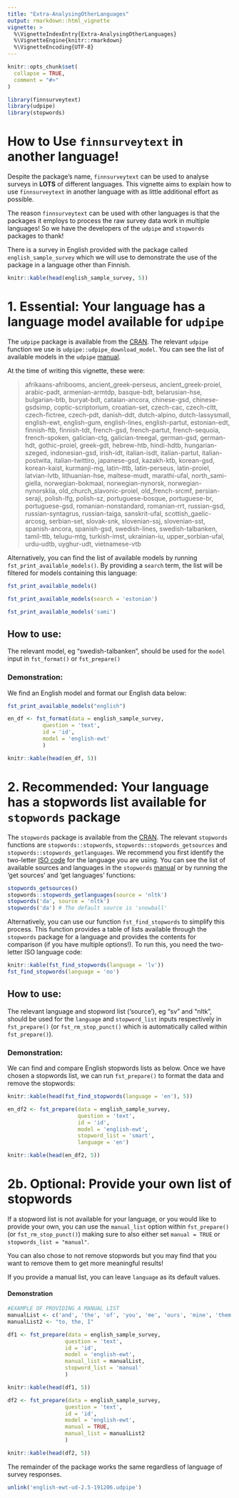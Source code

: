 ```yaml
---
title: "Extra-AnalysingOtherLanguages"
output: rmarkdown::html_vignette
vignette: >
  %\VignetteIndexEntry{Extra-AnalysingOtherLanguages}
  %\VignetteEngine{knitr::rmarkdown}
  %\VignetteEncoding{UTF-8}
---
```


```r
knitr::opts_chunk$set(
  collapse = TRUE,
  comment = "#>"
)
```

```r
library(finnsurveytext)
library(udpipe)
library(stopwords)
```

# How to Use `finnsurveytext` in another language!

Despite the package's name, `finnsurveytext` can be used to analyse surveys in **LOTS** of different languages. This vignette aims to explain how to use `finnsurveytext` in another language with as little additional effort as possible. 

The reason `finnsurveytext` can be used with other languages is that the packages it employs to process the raw survey data work in multiple languages! So we have the developers of the `udpipe` and `stopwords` packages to thank! 

There is a survey in English provided with the package called `english_sample_survey` which we will use to demonstrate the use of the package in a language other than Finnish. 

```r
knitr::kable(head(english_sample_survey, 5))
```


# 1. Essential: Your language has a language model available for `udpipe` 

The `udpipe` package is available from the [CRAN](https://CRAN.R-project.org/package=udpipe). The relevant `udpipe` function we use is `udpipe::udpipe_download_model`. You can see the list of available models in the `udpipe` [manual](https://cran.r-project.org/web/packages/udpipe/udpipe.pdf). 

At the time of writing this vignette, these were: 

> afrikaans-afribooms, ancient_greek-perseus, ancient_greek-proiel, arabic-padt, armenian-armtdp, basque-bdt, belarusian-hse, bulgarian-btb, buryat-bdt, catalan-ancora, chinese-gsd, chinese-gsdsimp, coptic-scriptorium, croatian-set, czech-cac, czech-cltt, czech-fictree, czech-pdt, danish-ddt, dutch-alpino, dutch-lassysmall, english-ewt, english-gum, english-lines, english-partut, estonian-edt, finnish-ftb, finnish-tdt, french-gsd, french-partut, french-sequoia, french-spoken, galician-ctg, galician-treegal, german-gsd, german-hdt, gothic-proiel, greek-gdt, hebrew-htb, hindi-hdtb, hungarian-szeged, indonesian-gsd, irish-idt, italian-isdt, italian-partut, italian-postwita, italian-twittiro, japanese-gsd, kazakh-ktb, korean-gsd, korean-kaist, kurmanji-mg, latin-ittb, latin-perseus, latin-proiel, latvian-lvtb, lithuanian-hse, maltese-mudt, marathi-ufal, north_sami-giella, norwegian-bokmaal, norwegian-nynorsk, norwegian-nynorsklia, old_church_slavonic-proiel, old_french-srcmf, persian-seraji, polish-lfg, polish-sz, portuguese-bosque, portuguese-br, portuguese-gsd, romanian-nonstandard, romanian-rrt, russian-gsd, russian-syntagrus, russian-taiga, sanskrit-ufal, scottish_gaelic-arcosg, serbian-set, slovak-snk, slovenian-ssj, slovenian-sst, spanish-ancora, spanish-gsd, swedish-lines, swedish-talbanken, tamil-ttb, telugu-mtg, turkish-imst, ukrainian-iu, upper_sorbian-ufal, urdu-udtb, uyghur-udt, vietnamese-vtb

Alternatively, you can find the list of available models by running `fst_print_available_models()`. By providing a `search` term, the list will be filtered for models containing this language: 

```r
fst_print_available_models()

fst_print_available_models(search = 'estonian')

fst_print_available_models('sami')
```


## How to use: 
The relevant model, eg "swedish-talbanken", should be used for the `model` input in `fst_format()` or `fst_prepare()`

### Demonstration:

We find an English model and format our English data below: 

```r
fst_print_available_models("english")

en_df <- fst_format(data = english_sample_survey,
           question = 'text', 
           id = 'id', 
           model = 'english-ewt'
           )

knitr::kable(head(en_df, 5))
```




# 2. Recommended: Your language has a stopwords list available for `stopwords` package

The `stopwords` package is available from the [CRAN](https://CRAN.R-project.org/package=stopwords). The relevant `stopwords` functions are `stopwords::stopwords`,  `stopwords::stopwords_getsources` and `stopwords::stopwords_getlanguages`. We recommend you first identify the two-letter [ISO code](https://en.wikipedia.org/wiki/List_of_ISO_639_language_codes) for the language you are using. You can see the list of available sources and languages in the `stopwords` [manual](https://cran.r-project.org/web/packages/stopwords/stopwords.pdf) or by running the 'get sources' and 'get languages' functions: 

```r
stopwords_getsources()
stopwords::stopwords_getlanguages(source = 'nltk')
stopwords('da', source = 'nltk')
stopwords('da') # The default source is 'snowball'

```
Alternatively, you can use our function `fst_find_stopwords` to simplify this process. This function provides a table of lists available through the `stopwords` package for a language and provides the contents for comparison (if you have multiple options!). To run this, you need the two-letter ISO language code: 

```r
knitr::kable(fst_find_stopwords(language = 'lv'))
fst_find_stopwords(language = 'no')
```


## How to use: 
The relevant language and stopword list ('source'), eg "sv" and "nltk", should be used for the `language` and `stopword_list` inputs respectively in `fst_prepare()` (or `fst_rm_stop_punct()` which is automatically called within `fst_prepare()`).

### Demonstration: 

We can find and compare English stopwords lists as below. Once we have chosen a stopwords list, we can run `fst_prepare()` to format the data and remove the stopwords:

```r
knitr::kable(head(fst_find_stopwords(language = 'en'), 5))

en_df2 <- fst_prepare(data = english_sample_survey,
                      question = 'text',
                      id = 'id',
                      model = 'english-ewt',
                      stopword_list = 'smart', 
                      language = 'en')

knitr::kable(head(en_df2, 5))
```


# 2b. Optional: Provide your own list of stopwords
If a stopword list is not available for your language, or you would like to provide your own, you can use the `manual_list` option within `fst_prepare()` (or `fst_rm_stop_punct()`) making sure to also either set `manual = TRUE` or `stopwords_list = "manual"`. 

You can also chose to not remove stopwords but you may find that you want to remove them to get more meaningful results!

If you provide a manual list, you can leave `language` as its default values. 

#### Demonstration
```r
#EXAMPLE OF PROVIDING A MANUAL LIST
manualList <- c('and', 'the', 'of', 'you', 'me', 'ours', 'mine', 'them', 'theirs')
manualList2 <- "to, the, I"

df1 <- fst_prepare(data = english_sample_survey,
                  question = 'text',
                  id = 'id',
                  model = 'english-ewt',
                  manual_list = manualList,
                  stopword_list = 'manual'
                  )

knitr::kable(head(df1, 5))

df2 <- fst_prepare(data = english_sample_survey,
                  question = 'text',
                  id = 'id',
                  model = 'english-ewt',
                  manual = TRUE,
                  manual_list = manualList2
                  )

knitr::kable(head(df2, 5))

```



The remainder of the package works the same regardless of language of survey responses. 

```r
unlink('english-ewt-ud-2.5-191206.udpipe')
```
